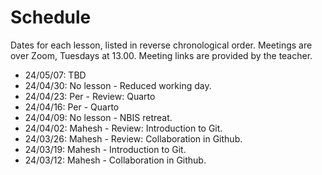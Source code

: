 # Schedule

Dates for each lesson, listed in reverse chronological order.
Meetings are over Zoom, Tuesdays at 13.00. Meeting links are
provided by the teacher.

- 24/05/07: TBD
- 24/04/30: No lesson - Reduced working day.
- 24/04/23: Per - Review: Quarto
- 24/04/16: Per - Quarto
- 24/04/09: No lesson - NBIS retreat.
- 24/04/02: Mahesh - Review: Introduction to Git.
- 24/03/26: Mahesh - Review: Collaboration in Github.
- 24/03/19: Mahesh - Introduction to Git.
- 24/03/12: Mahesh - Collaboration in Github.